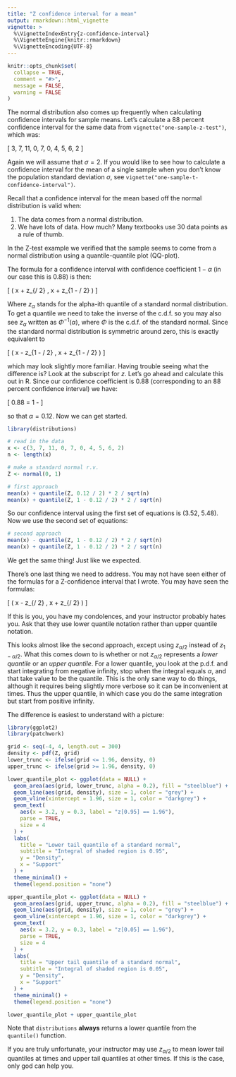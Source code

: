 ```yaml
---
title: "Z confidence interval for a mean"
output: rmarkdown::html_vignette
vignette: >
  %\VignetteIndexEntry{z-confidence-interval}
  %\VignetteEngine{knitr::rmarkdown}
  %\VignetteEncoding{UTF-8}
---
```


```r
knitr::opts_chunk$set(
  collapse = TRUE,
  comment = "#>",
  message = FALSE,
  warning = FALSE
)
```

The normal distribution also comes up frequently when calculating confidence intervals for sample means. Let's calculate a 88 percent confidence interval for the same data from `vignette("one-sample-z-test")`, which was:

\[
  3, 7, 11, 0, 7, 0, 4, 5, 6, 2
\]

Again we will assume that $\sigma = 2$. If you would like to see how to calculate a confidence interval for the mean of a single sample when you don't know the population standard deviation $\sigma$, see `vignette("one-sample-t-confidence-interval")`.

Recall that a confidence interval for the mean based off the normal distribution is valid when:

1. The data comes from a normal distribution.
2. We have lots of data. How much? Many textbooks use 30 data points
  as a rule of thumb.

In the Z-test example we verified that the sample seems to come from a normal distribution using a quantile-quantile plot (QQ-plot).

The formula for a confidence interval with confidence coefficient $1 - \alpha$ (in our case this is 0.88) is then:

\[
  \left( \bar x + z_{\alpha / 2} \cdot \frac{\sigma}{\sqrt{n}},
  \bar x + z_{1 - \alpha / 2} \cdot \frac{\sigma}{\sqrt{n}} \right)
\]

Where $z_\alpha$ stands for the alpha-ith quantile of a standard normal distribution. To get a quantile we need to take the inverse of the c.d.f. so you may also see $z_\alpha$ written as $\Phi^{-1}(\alpha)$, where $\Phi$ is the c.d.f. of the standard normal. Since the standard normal distribution is symmetric around zero, this is exactly equivalent to

\[
  \left( \bar x - z_{1 - \alpha / 2} \cdot \frac{\sigma}{\sqrt{n}},
  \bar x + z_{1 - \alpha / 2} \cdot \frac{\sigma}{\sqrt{n}} \right)
\]

which may look slightly more familiar. Having trouble seeing what the difference is? Look at the subscript for $z$. Let's go ahead and calculate this out in R. Since our confidence coefficient is 0.88 (corresponding to an 88 percent confidence interval) we have:

\[
  0.88 = 1 - \alpha
\]

so that $\alpha = 0.12$. Now we can get started.

```r
library(distributions)

# read in the data
x <- c(3, 7, 11, 0, 7, 0, 4, 5, 6, 2)
n <- length(x)

# make a standard normal r.v.
Z <- normal(0, 1)

# first approach
mean(x) + quantile(Z, 0.12 / 2) * 2 / sqrt(n)
mean(x) + quantile(Z, 1 - 0.12 / 2) * 2 / sqrt(n)
```

So our confidence interval using the first set of equations is (3.52, 5.48). Now we use the second set of equations:

```r
# second approach
mean(x) - quantile(Z, 1 - 0.12 / 2) * 2 / sqrt(n)
mean(x) + quantile(Z, 1 - 0.12 / 2) * 2 / sqrt(n)
```

We get the same thing! Just like we expected.

There's one last thing we need to address. You may not have seen either of the formulas for a Z-confidence interval that I wrote. You may have seen the formulas:

\[
  \left( \bar x - z_{\alpha / 2} \cdot \frac{\sigma}{\sqrt{n}},
  \bar x + z_{\alpha / 2} \cdot \frac{\sigma}{\sqrt{n}} \right)
\]

If this is you, you have my condolences, and your instructor probably hates you. Ask that they use lower quantile notation rather than upper quantile notation.

This looks almost like the second approach, except using $z_{\alpha / 2}$ instead of $z_{1 - \alpha / 2}$. What this comes down to is whether or not $z_{\alpha / 2}$ represents a *lower quantile* or an *upper quantile*. For a lower quantile, you look at the p.d.f. and start integrating from negative infinity, stop when the integral equals $\alpha$, and that take value to be the quantile. This is the only sane way to do things, although it requires being slightly more verbose so it can be inconvenient at times. Thus the upper quantile, in which case you do the same integration but start from positive infinity.

The difference is easiest to understand with a picture:

```r
library(ggplot2)
library(patchwork)

grid <- seq(-4, 4, length.out = 300)
density <- pdf(Z, grid)
lower_trunc <- ifelse(grid <= 1.96, density, 0)
upper_trunc <- ifelse(grid >= 1.96, density, 0)

lower_quantile_plot <- ggplot(data = NULL) +
  geom_area(aes(grid, lower_trunc, alpha = 0.2), fill = "steelblue") +
  geom_line(aes(grid, density), size = 1, color = "grey") +
  geom_vline(xintercept = 1.96, size = 1, color = "darkgrey") +
  geom_text(
    aes(x = 3.2, y = 0.3, label = "z[0.95] == 1.96"),
    parse = TRUE,
    size = 4
  ) +
  labs(
    title = "Lower tail quantile of a standard normal",
    subtitle = "Integral of shaded region is 0.95",
    y = "Density",
    x = "Support"
  ) +
  theme_minimal() +
  theme(legend.position = "none")

upper_quantile_plot <- ggplot(data = NULL) +
  geom_area(aes(grid, upper_trunc, alpha = 0.2), fill = "steelblue") +
  geom_line(aes(grid, density), size = 1, color = "grey") +
  geom_vline(xintercept = 1.96, size = 1, color = "darkgrey") +
  geom_text(
    aes(x = 3.2, y = 0.3, label = "z[0.05] == 1.96"),
    parse = TRUE,
    size = 4
  ) +
  labs(
    title = "Upper tail quantile of a standard normal",
    subtitle = "Integral of shaded region is 0.05",
    y = "Density",
    x = "Support"
  ) +
  theme_minimal() +
  theme(legend.position = "none")

lower_quantile_plot + upper_quantile_plot
```

Note that `distributions` **always** returns a lower quantile from the `quantile()` function.

If you are truly unfortunate, your instructor may use $z_{\alpha / 2}$ to mean lower tail quantiles at times and upper tail quantiles at other times. If this is the case, only god can help you.

